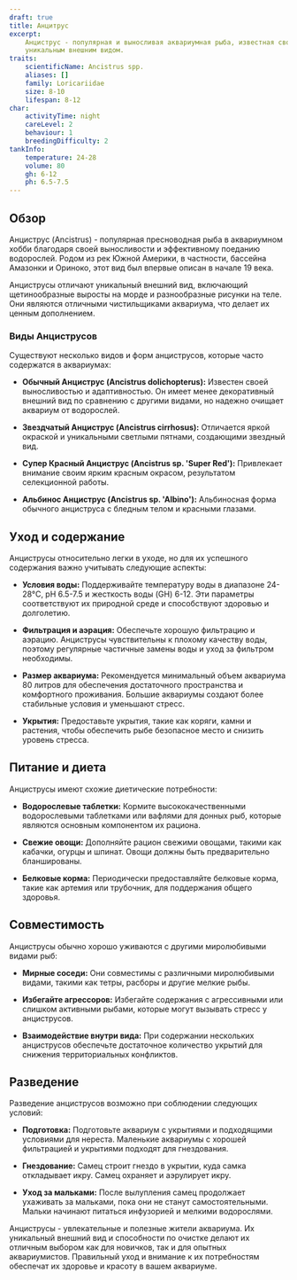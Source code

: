 ```yaml
---
draft: true
title: Анцитрус
excerpt:
    Анциструс - популярная и выносливая аквариумная рыба, известная своими способностями по поеданию водорослей и
    уникальным внешним видом.
traits:
    scientificName: Ancistrus spp.
    aliases: []
    family: Loricariidae
    size: 8-10
    lifespan: 8-12
char:
    activityTime: night
    careLevel: 2
    behaviour: 1
    breedingDifficulty: 2
tankInfo:
    temperature: 24-28
    volume: 80
    gh: 6-12
    ph: 6.5-7.5
---
```


## Обзор

Анциструс (Ancistrus) - популярная пресноводная рыба в аквариумном хобби благодаря своей выносливости и эффективному
поеданию водорослей. Родом из рек Южной Америки, в частности, бассейна Амазонки и Ориноко, этот вид был впервые описан в
начале 19 века.

Анциструсы отличают уникальный внешний вид, включающий щетинообразные выросты на морде и разнообразные рисунки на теле.
Они являются отличными чистильщиками аквариума, что делает их ценным дополнением.

### Виды Анциструсов

Существуют несколько видов и форм анциструсов, которые часто содержатся в аквариумах:

- **Обычный Анциструс (Ancistrus dolichopterus):** Известен своей выносливостью и адаптивностью. Он имеет менее
  декоративный внешний вид по сравнению с другими видами, но надежно очищает аквариум от водорослей.

- **Звездчатый Анциструс (Ancistrus cirrhosus):** Отличается яркой окраской и уникальными светлыми пятнами, создающими
  звездный вид.

- **Супер Красный Анциструс (Ancistrus sp. 'Super Red'):** Привлекает внимание своим ярким красным окрасом, результатом
  селекционной работы.

- **Альбинос Анциструс (Ancistrus sp. 'Albino'):** Альбиносная форма обычного анциструса с бледным телом и красными
  глазами.

## Уход и содержание

Анциструсы относительно легки в уходе, но для их успешного содержания важно учитывать следующие аспекты:

- **Условия воды:** Поддерживайте температуру воды в диапазоне 24-28°C, pH 6.5-7.5 и жесткость воды (GH) 6-12. Эти
  параметры соответствуют их природной среде и способствуют здоровью и долголетию.

- **Фильтрация и аэрация:** Обеспечьте хорошую фильтрацию и аэрацию. Анциструсы чувствительны к плохому качеству воды,
  поэтому регулярные частичные замены воды и уход за фильтром необходимы.

- **Размер аквариума:** Рекомендуется минимальный объем аквариума 80 литров для обеспечения достаточного пространства и
  комфортного проживания. Большие аквариумы создают более стабильные условия и уменьшают стресс.

- **Укрытия:** Предоставьте укрытия, такие как коряги, камни и растения, чтобы обеспечить рыбе безопасное место и
  снизить уровень стресса.

## Питание и диета

Анциструсы имеют схожие диетические потребности:

- **Водорослевые таблетки:** Кормите высококачественными водорослевыми таблетками или вафлями для донных рыб, которые
  являются основным компонентом их рациона.

- **Свежие овощи:** Дополняйте рацион свежими овощами, такими как кабачки, огурцы и шпинат. Овощи должны быть
  предварительно бланшированы.

- **Белковые корма:** Периодически предоставляйте белковые корма, такие как артемия или трубочник, для поддержания
  общего здоровья.

## Совместимость

Анциструсы обычно хорошо уживаются с другими миролюбивыми видами рыб:

- **Мирные соседи:** Они совместимы с различными миролюбивыми видами, такими как тетры, расборы и другие мелкие рыбы.

- **Избегайте агрессоров:** Избегайте содержания с агрессивными или слишком активными рыбами, которые могут вызывать
  стресс у анциструсов.

- **Взаимодействие внутри вида:** При содержании нескольких анциструсов обеспечьте достаточное количество укрытий для
  снижения территориальных конфликтов.

## Разведение

Разведение анциструсов возможно при соблюдении следующих условий:

- **Подготовка:** Подготовьте аквариум с укрытиями и подходящими условиями для нереста. Маленькие аквариумы с хорошей
  фильтрацией и укрытиями подходят для гнездования.

- **Гнездование:** Самец строит гнездо в укрытии, куда самка откладывает икру. Самец охраняет и аэрулирует икру.

- **Уход за мальками:** После вылупления самец продолжает ухаживать за мальками, пока они не станут самостоятельными.
  Мальки начинают питаться инфузорией и мелкими водорослями.

Анциструсы - увлекательные и полезные жители аквариума. Их уникальный внешний вид и способности по очистке делают их
отличным выбором как для новичков, так и для опытных аквариумистов. Правильный уход и внимание к их потребностям
обеспечат их здоровье и красоту в вашем аквариуме.

